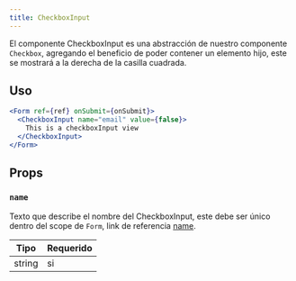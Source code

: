 ```yaml
---
title: CheckboxInput
---
```


El componente CheckboxInput es una abstracción de nuestro componente `Checkbox`, agregando el beneficio de poder contener un elemento hijo, este se mostrará a la derecha de la casilla cuadrada.

## Uso

```jsx
<Form ref={ref} onSubmit={onSubmit}>
  <CheckboxInput name="email" value={false}>
    This is a checkboxInput view
  </CheckboxInput>
</Form>
```

## Props

### `name`

Texto que describe el nombre del CheckboxInput, este debe ser único dentro del scope de `Form`, link de referencia [name](https://unform-rocketseat.vercel.app/guides/complex-structures/).

| Tipo   | Requerido |
| ------ | --------- |
| string | si        |
